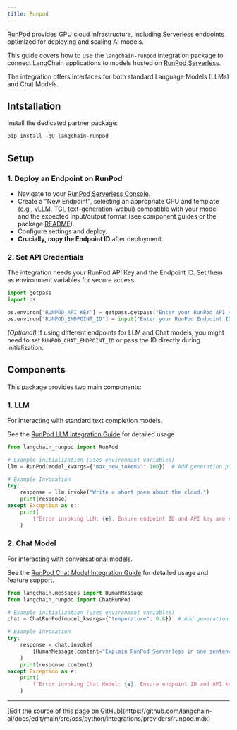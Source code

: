 ```yaml
---
title: Runpod
---
```


[RunPod](https://www.runpod.io/) provides GPU cloud infrastructure, including Serverless endpoints optimized for deploying and scaling AI models.

This guide covers how to use the `langchain-runpod` integration package to connect LangChain applications to models hosted on [RunPod Serverless](https://www.runpod.io/serverless-gpu).

The integration offers interfaces for both standard Language Models (LLMs) and Chat Models.

## Intstallation

Install the dedicated partner package:

```python
pip install -qU langchain-runpod
```

## Setup

### 1. Deploy an Endpoint on RunPod

- Navigate to your [RunPod Serverless Console](https://www.runpod.io/console/serverless/user/endpoints).
- Create a \"New Endpoint\", selecting an appropriate GPU and template (e.g., vLLM, TGI, text-generation-webui) compatible with your model and the expected input/output format (see component guides or the package [README](https://github.com/runpod/langchain-runpod)).
- Configure settings and deploy.
- **Crucially, copy the Endpoint ID** after deployment.

### 2. Set API Credentials

The integration needs your RunPod API Key and the Endpoint ID. Set them as environment variables for secure access:

```python
import getpass
import os

os.environ["RUNPOD_API_KEY"] = getpass.getpass("Enter your RunPod API Key: ")
os.environ["RUNPOD_ENDPOINT_ID"] = input("Enter your RunPod Endpoint ID: ")
```

*(Optional)* If using different endpoints for LLM and Chat models, you might need to set `RUNPOD_CHAT_ENDPOINT_ID` or pass the ID directly during initialization.

## Components

This package provides two main components:

### 1. LLM

For interacting with standard text completion models.

See the [RunPod LLM Integration Guide](/oss/python/integrations/llms/runpod) for detailed usage

```python
from langchain_runpod import RunPod

# Example initialization (uses environment variables)
llm = RunPod(model_kwargs={"max_new_tokens": 100})  # Add generation params here

# Example Invocation
try:
    response = llm.invoke("Write a short poem about the cloud.")
    print(response)
except Exception as e:
    print(
        f"Error invoking LLM: {e}. Ensure endpoint ID and API key are correct and endpoint is active."
    )
```

### 2. Chat Model

For interacting with conversational models.

See the [RunPod Chat Model Integration Guide](/oss/python/integrations/chat/runpod) for detailed usage and feature support.

```python
from langchain.messages import HumanMessage
from langchain_runpod import ChatRunPod

# Example initialization (uses environment variables)
chat = ChatRunPod(model_kwargs={"temperature": 0.8})  # Add generation params here

# Example Invocation
try:
    response = chat.invoke(
        [HumanMessage(content="Explain RunPod Serverless in one sentence.")]
    )
    print(response.content)
except Exception as e:
    print(
        f"Error invoking Chat Model: {e}. Ensure endpoint ID and API key are correct and endpoint is active."
    )
```

---

<Callout icon="pen-to-square" iconType="regular">
  [Edit the source of this page on GitHub](https://github.com/langchain-ai/docs/edit/main/src/oss/python/integrations/providers/runpod.mdx)
</Callout>
